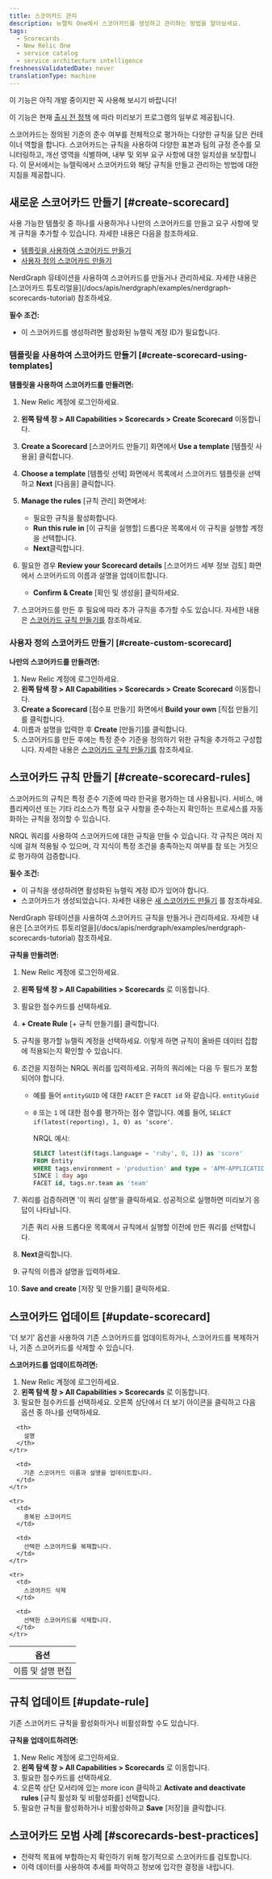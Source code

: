 ```yaml
---
title: 스코어카드 관리
description: 뉴렐릭 One에서 스코어카드를 생성하고 관리하는 방법을 알아보세요.
tags:
  - Scorecards
  - New Relic One
  - service catalog
  - service architecture intelligence
freshnessValidatedDate: never
translationType: machine
---
```


<Callout title="시사">
  이 기능은 아직 개발 중이지만 꼭 사용해 보시기 바랍니다!

  이 기능은 현재 [출시 전 정책](/docs/licenses/license-information/referenced-policies/new-relic-pre-release-policy) 에 따라 미리보기 프로그램의 일부로 제공됩니다.
</Callout>

스코어카드는 정의된 기준의 준수 여부를 전체적으로 평가하는 다양한 규칙을 담은 컨테이너 역할을 합니다. 스코어카드는 규칙을 사용하여 다양한 표본과 팀의 규정 준수를 모니터링하고, 개선 영역을 식별하며, 내부 및 외부 요구 사항에 대한 일치성을 보장합니다. 이 문서에서는 뉴렐릭에서 스코어카드와 해당 규칙을 만들고 관리하는 방법에 대한 지침을 제공합니다.

## 새로운 스코어카드 만들기 [#create-scorecard]

사용 가능한 템플릿 중 하나를 사용하거나 나만의 스코어카드를 만들고 요구 사항에 맞게 규칙을 추가할 수 있습니다. 자세한 내용은 다음을 참조하세요.

* [템플릿을 사용하여 스코어카드 만들기](#create-scorecard-using-templates)
* [사용자 정의 스코어카드 만들기](#create-custom-scorecard)

<Callout variant="tip" title="팁">
  NerdGraph 뮤테이션을 사용하여 스코어카드를 만들거나 관리하세요. 자세한 내용은 [스코어카드 튜토리얼을](/docs/apis/nerdgraph/examples/nerdgraph-scorecards-tutorial) 참조하세요.
</Callout>

**필수 조건:**

* 이 스코어카드를 생성하려면 활성화된 뉴렐릭 계정 ID가 필요합니다.

### 템플릿을 사용하여 스코어카드 만들기 [#create-scorecard-using-templates]

**템플릿을 사용하여 스코어카드를 만들려면:**

1. New Relic 계정에 로그인하세요.

2. **왼쪽 탐색 창 &gt; All Capabilities &gt; Scorecards &gt; Create Scorecard** 이동합니다.

3. **Create a Scorecard** \[스코어카드 만들기] 화면에서 **Use a template** \[템플릿 사용을] 클릭합니다.

4. **Choose a template** \[템플릿 선택] 화면에서 목록에서 스코어카드 템플릿을 선택하고 **Next** \[다음을] 클릭합니다.

5. **Manage the rules** \[규칙 관리] 화면에서:

   * 필요한 규칙을 활성화합니다.
   * **Run this rule in** \[이 규칙을 실행할] 드롭다운 목록에서 이 규칙을 실행할 계정을 선택합니다.
   * **Next**클릭합니다.

6. 필요한 경우 **Review your Scorecard details** \[스코어카드 세부 정보 검토] 화면에서 스코어카드의 이름과 설명을 업데이트합니다.
   * **Confirm &amp; Create** \[확인 및 생성을] 클릭하세요.

7. 스코어카드를 만든 후 필요에 따라 추가 규칙을 추가할 수도 있습니다. 자세한 내용은 [스코어카드 규칙 만들기를](#create-scorecard-rules) 참조하세요.

### 사용자 정의 스코어카드 만들기 [#create-custom-scorecard]

**나만의 스코어카드를 만들려면:**

1. New Relic 계정에 로그인하세요.
2. **왼쪽 탐색 창 &gt; All Capabilities &gt; Scorecards &gt; Create Scorecard** 이동합니다.
3. **Create a Scorecard** \[점수표 만들기] 화면에서 **Build your own** \[직접 만들기]를 클릭합니다.
4. 이름과 설명을 입력한 후 **Create** \[만들기]를 클릭합니다.
5. 스코어카드를 만든 후에는 특정 준수 기준을 정의하기 위한 규칙을 추가하고 구성합니다. 자세한 내용은 [스코어카드 규칙 만들기를](#create-scorecard-rules) 참조하세요.

## 스코어카드 규칙 만들기 [#create-scorecard-rules]

스코어카드의 규칙은 특정 준수 기준에 따라 한국을 평가하는 데 사용됩니다. 서비스, 애플리케이션 또는 기타 리소스가 특정 요구 사항을 준수하는지 확인하는 프로세스를 자동화하는 규칙을 정의할 수 있습니다.

NRQL 쿼리를 사용하여 스코어카드에 대한 규칙을 만들 수 있습니다. 각 규칙은 여러 지식에 걸쳐 적용될 수 있으며, 각 지식이 특정 조건을 충족하는지 여부를 참 또는 거짓으로 평가하여 검증합니다.

**필수 조건:**

* 이 규칙을 생성하려면 활성화된 뉴렐릭 계정 ID가 있어야 합니다.
* 스코어카드가 생성되었습니다. 자세한 내용은 [새 스코어카드 만들기](#create-scorecard) 를 참조하세요.

<Callout variant="tip" title="팁">
  NerdGraph 뮤테이션을 사용하여 스코어카드 규칙을 만들거나 관리하세요. 자세한 내용은 [스코어카드 튜토리얼을](/docs/apis/nerdgraph/examples/nerdgraph-scorecards-tutorial) 참조하세요.
</Callout>

**규칙을 만들려면:**

1. New Relic 계정에 로그인하세요.

2. **왼쪽 탐색 창 &gt; All Capabilities &gt; Scorecards** 로 이동합니다.

3. 필요한 점수카드를 선택하세요.

4. **+ Create Rule** \[+ 규칙 만들기를] 클릭합니다.

5. 규칙을 평가할 뉴렐릭 계정을 선택하세요. 이렇게 하면 규칙이 올바른 데이터 집합에 적용되는지 확인할 수 있습니다.

6. 조건을 지정하는 NRQL 쿼리를 입력하세요. 귀하의 쿼리에는 다음 두 필드가 포함되어야 합니다.

   * 예를 들어 `entityGUID` 에 대한 `FACET` 은 `FACET id` 와 같습니다. `entityGuid`

   * `0` 또는 `1` 에 대한 점수를 평가하는 점수 열입니다. 예를 들어, `SELECT if(latest(reporting), 1, 0) as 'score'`.

     NRQL 예시:

     ```sql
     SELECT latest(if(tags.language = 'ruby', 0, 1)) as 'score' 
     FROM Entity 
     WHERE tags.environment = 'production' and type = 'APM-APPLICATION' 
     SINCE 1 day ago 
     FACET id, tags.nr.team as 'team'
     ```

7. 쿼리를 검증하려면 &apos;이 쿼리 실행&apos;을 클릭하세요. 성공적으로 실행하면 미리보기 응답이 나타납니다.

   <Callout variant="tip" title="팁">
     기존 쿼리 사용 드롭다운 목록에서 규칙에서 실행할 이전에 만든 쿼리를 선택합니다.
   </Callout>

8. **Next**클릭합니다.

9. 규칙의 이름과 설명을 입력하세요.

10. **Save and create** \[저장 및 만들기를] 클릭하세요.

## 스코어카드 업데이트 [#update-scorecard]

&apos;더 보기&apos; 옵션을 사용하여 기존 스코어카드를 업데이트하거나, 스코어카드를 복제하거나, 기존 스코어카드를 삭제할 수 있습니다.

**스코어카드를 업데이트하려면:**

1. New Relic 계정에 로그인하세요.
2. **왼쪽 탐색 창 &gt; All Capabilities &gt; Scorecards** 로 이동합니다.
3. 필요한 점수카드를 선택하세요. 오른쪽 상단에서 더 보기 아이콘을 클릭하고 다음 옵션 중 하나를 선택하세요.

<table>
  <thead>
    <tr>
      <th>
        옵션
      </th>

      <th>
        설명
      </th>
    </tr>
  </thead>

  <tbody>
    <tr>
      <td>
        이름 및 설명 편집
      </td>

      <td>
        기존 스코어카드 이름과 설명을 업데이트합니다.
      </td>
    </tr>

    <tr>
      <td>
        중복된 스코어카드
      </td>

      <td>
        선택한 스코어카드를 복제합니다.
      </td>
    </tr>

    <tr>
      <td>
        스코어카드 삭제
      </td>

      <td>
        선택한 스코어카드를 삭제합니다.
      </td>
    </tr>
  </tbody>
</table>

## 규칙 업데이트 [#update-rule]

기존 스코어카드 규칙을 활성화하거나 비활성화할 수도 있습니다.

**규칙을 업데이트하려면:**

1. New Relic 계정에 로그인하세요.
2. **왼쪽 탐색 창 &gt; All Capabilities &gt; Scorecards** 로 이동합니다.
3. 필요한 점수카드를 선택하세요.
4. 오른쪽 상단 모서리에 있는 <DNT>more icon</DNT> 클릭하고 **Activate and deactivate rules** \[규칙 활성화 및 비활성화를] 선택합니다.
5. 필요한 규칙을 활성화하거나 비활성화하고 **Save** \[저장]을 클릭합니다.

## 스코어카드 모범 사례 [#scorecards-best-practices]

* 전략적 목표에 부합하는지 확인하기 위해 정기적으로 스코어카드를 검토합니다.
* 이력 데이터를 사용하여 추세를 파악하고 정보에 입각한 결정을 내립니다.
